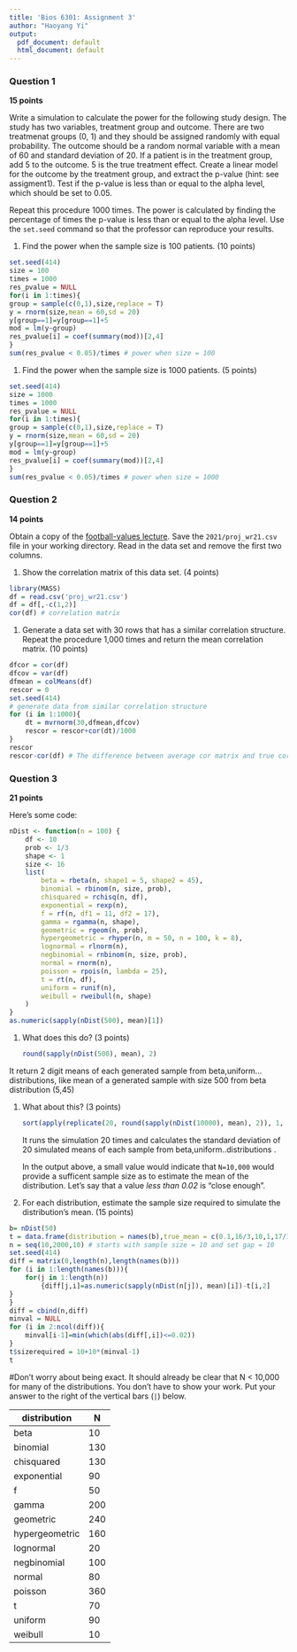 ```yaml
---
title: 'Bios 6301: Assignment 3'
author: "Haoyang Yi"
output:
  pdf_document: default
  html_document: default
---
```



### Question 1 ###

**15 points**

Write a simulation to calculate the power for the following study
design.  The study has two variables, treatment group and outcome.
There are two treatmenat groups (0, 1) and they should be assigned
randomly with equal probability.  The outcome should be a random normal
variable with a mean of 60 and standard deviation of 20.  If a patient
is in the treatment group, add 5 to the outcome.  5 is the true
treatment effect.  Create a linear model for the outcome by the
treatment group, and extract the p-value (hint: see assigment1).
Test if the p-value is less than or equal to the alpha level, which
should be set to 0.05.

Repeat this procedure 1000 times. The power is calculated by finding
the percentage of times the p-value is less than or equal to the alpha
level.  Use the `set.seed` command so that the professor can reproduce
your results.

1. Find the power when the sample size is 100 patients. (10 points)
```r
set.seed(414)
size = 100
times = 1000
res_pvalue = NULL
for(i in 1:times){
group = sample(c(0,1),size,replace = T)
y = rnorm(size,mean = 60,sd = 20)
y[group==1]=y[group==1]+5
mod = lm(y~group)
res_pvalue[i] = coef(summary(mod))[2,4]
}
sum(res_pvalue < 0.05)/times # power when size = 100 


```
1. Find the power when the sample size is 1000 patients. (5 points)
```r

set.seed(414)
size = 1000
times = 1000
res_pvalue = NULL
for(i in 1:times){
group = sample(c(0,1),size,replace = T)
y = rnorm(size,mean = 60,sd = 20)
y[group==1]=y[group==1]+5
mod = lm(y~group)
res_pvalue[i] = coef(summary(mod))[2,4]
}
sum(res_pvalue < 0.05)/times # power when size = 1000 


```
### Question 2 ###

**14 points**

Obtain a copy of the [football-values lecture](https://github.com/couthcommander/football-values).
Save the `2021/proj_wr21.csv` file in your working directory.  Read
in the data set and remove the first two columns.

1. Show the correlation matrix of this data set. (4 points)
```r
library(MASS)
df = read.csv('proj_wr21.csv')
df = df[,-c(1,2)]
cor(df) # correlation matrix
```
1. Generate a data set with 30 rows that has a similar correlation
structure.  Repeat the procedure 1,000 times and return the mean
correlation matrix. (10 points)
```r

dfcor = cor(df)
dfcov = var(df)
dfmean = colMeans(df)
rescor = 0
set.seed(414)
# generate data from similar correlation structure
for (i in 1:1000){
    dt = mvrnorm(30,dfmean,dfcov)
    rescor = rescor+cor(dt)/1000 
}
rescor
rescor-cor(df) # The difference between average cor matrix and true cor matrix is small.
```
### Question 3 ###

**21 points**

Here's some code:

```r
nDist <- function(n = 100) {
    df <- 10
    prob <- 1/3
    shape <- 1
    size <- 16
    list(
        beta = rbeta(n, shape1 = 5, shape2 = 45),
        binomial = rbinom(n, size, prob),
        chisquared = rchisq(n, df),
        exponential = rexp(n),
        f = rf(n, df1 = 11, df2 = 17),
        gamma = rgamma(n, shape),
        geometric = rgeom(n, prob),
        hypergeometric = rhyper(n, m = 50, n = 100, k = 8),
        lognormal = rlnorm(n),
        negbinomial = rnbinom(n, size, prob),
        normal = rnorm(n),
        poisson = rpois(n, lambda = 25),
        t = rt(n, df),
        uniform = runif(n),
        weibull = rweibull(n, shape)
    )
}
as.numeric(sapply(nDist(500), mean)[1])
```

1. What does this do? (3 points)

    ```r
    round(sapply(nDist(500), mean), 2)
    ```

  It return 2 digit means of each generated sample from beta,uniform...distributions, like mean of a generated sample with size 500 from beta distribution (5,45)  


1. What about this? (3 points)

    ```r
    sort(apply(replicate(20, round(sapply(nDist(10000), mean), 2)), 1, sd))
    ```
    

   It runs the simulation 20 times and calculates the standard deviation of 20 simulated means of each sample from beta,uniform..distributions .   


    In the output above, a small value would indicate that `N=10,000` would provide a sufficent sample size as to estimate the mean of the distribution. Let's say that a value *less than 0.02* is "close enough".

1. For each distribution, estimate the sample size required to simulate the distribution's mean. (15 points)
```r
b= nDist(50)
t = data.frame(distribution = names(b),true_mean = c(0.1,16/3,10,1,17/15,1,2,400/150,exp(1/2),32,0,25,0,0.5,1))
n = seq(10,2000,10) # starts with sample size = 10 and set gap = 10
set.seed(414)
diff = matrix(0,length(n),length(names(b)))
for (i in 1:length(names(b))){
    for(j in 1:length(n))
        {diff[j,i]=as.numeric(sapply(nDist(n[j]), mean)[i])-t[i,2] 
}
}
diff = cbind(n,diff)
minval = NULL
for (i in 2:ncol(diff)){
    minval[i-1]=min(which(abs(diff[,i])<=0.02))
}
t$sizerequired = 10+10*(minval-1)
t
```

#Don't worry about being exact. It should already be clear that N < 10,000 for many of the distributions. You don't have to show your work. Put your answer to the right of the vertical bars (`|`) below.

distribution|N
---|---
beta|10
binomial|130
chisquared|130
exponential|90
f|50
gamma|200
geometric|240
hypergeometric|160
lognormal|20
negbinomial|100
normal|80
poisson|360
t|70
uniform|90
weibull|10
